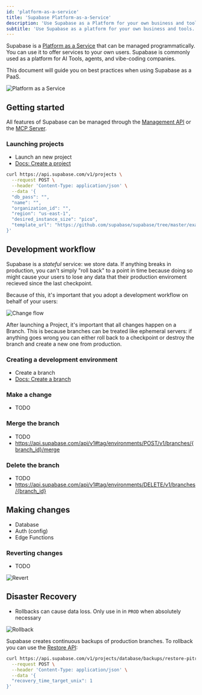 ```yaml
---
id: 'platform-as-a-service'
title: 'Supabase Platform-as-a-Service'
description: 'Use Supabase as a Platform for your own business and tools.'
subtitle: 'Use Supabase as a platform for your own business and tools.'
---
```



Supabase is a [Platform as a Service](https://en.wikipedia.org/wiki/Platform_as_a_service) that can be managed programmatically. You can use it to offer services to your own users. Supabase is commonly used as a platform for AI Tools, agents, and vibe-coding companies.

This document will guide you on best practices when using Supabase as a PaaS.

![Platform as a Service](/docs/img/integrations/paas-intro.png)


## Getting started

All features of Supabase can be managed through the [Management API](/docs/reference/api/introduction) or the [MCP Server](/docs/guides/getting-started/mcp).


### Launching projects

- Launch an new project
- [Docs: Create a project](https://api.supabase.com/api/v1#tag/projects/POST/v1/projects)

```sh
curl https://api.supabase.com/v1/projects \
  --request POST \
  --header 'Content-Type: application/json' \
  --data '{
  "db_pass": "",
  "name": "",
  "organization_id": "",
  "region": "us-east-1",
  "desired_instance_size": "pico",
  "template_url": "https://github.com/supabase/supabase/tree/master/examples/slack-clone/nextjs-slack-clone"
}'
```

## Development workflow

Supabase is a _stateful_ service: we store data. If anything breaks in production, you can't simply "roll back" to a point in time because doing so might cause your users to lose any data that their production enviroment recieved since the last checkpoint.

Because of this, it's important that you adopt a development workflow on behalf of your users:

![Change flow](/docs/img/integrations/change-flow.png)

After launching a Project, it's important that all changes happen on a Branch. This is because branches can be treated like ephemeral servers: if anything goes wrong you can either roll back to a checkpoint or destroy the branch and create a new one from production.

### Creating a development environment

- Create a branch
- [Docs: Create a branch](https://api.supabase.com/api/v1#tag/environments/POST/v1/projects/{ref}/branches)


### Make a change

- TODO

### Merge the branch

- TODO
- https://api.supabase.com/api/v1#tag/environments/POST/v1/branches/{branch_id}/merge

### Delete the branch

- TODO
- https://api.supabase.com/api/v1#tag/environments/DELETE/v1/branches/{branch_id}


## Making changes

- Database
- Auth (config)
- Edge Functions



### Reverting changes

- TODO

![Revert](/docs/img/integrations/revert.png)


## Disaster Recovery

- Rollbacks can cause data loss. Only use in in `PROD` when absolutely necessary

![Rollback](/docs/img/integrations/rollback.png)


Supabase creates continuous backups of production branches. To rollback you can use the [Restore API](https://api.supabase.com/api/v1#tag/database/POST/v1/projects/{ref}/database/backups/restore-pitr):

```sh
curl https://api.supabase.com/v1/projects/database/backups/restore-pitr \
  --request POST \
  --header 'Content-Type: application/json' \
  --data '{
  "recovery_time_target_unix": 1
}'
```
